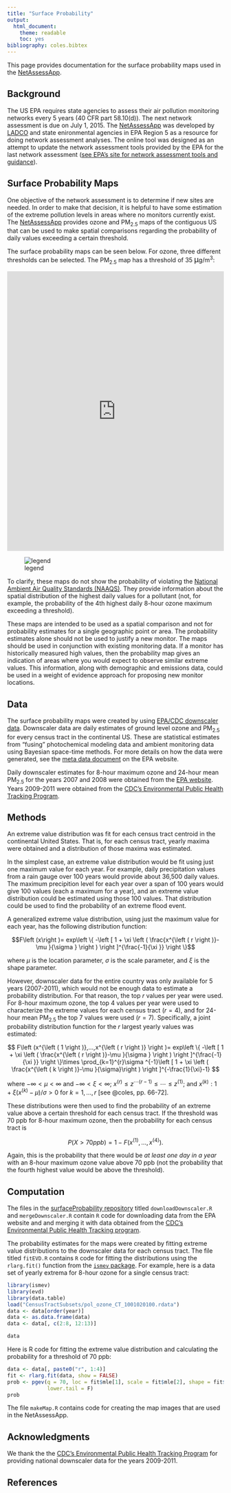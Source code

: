 ```yaml
---
title: "Surface Probability"
output:
  html_document:
    theme: readable
    toc: yes
bibliography: coles.bibtex
---
```


This page provides documentation for the surface probability maps used in the [NetAssessApp](https://github.com/LADCO/NetAssessApp).

## Background
The US EPA requires state agencies to assess their air pollution monitoring networks every 5 years (40 CFR part 58.10(d)). The next network assessment is due on July 1, 2015. The [NetAssessApp](https://github.com/LADCO/NetAssessApp) was developed by [LADCO](http://www.ladco.org/) and state enironmental agencies in EPA Region 5 as a resource for doing network assessment analyses. The online tool was designed as an attempt to update the network assessment tools provided by the EPA for the last network assessment ([see EPA's site for network assessment tools and guidance](http://www.epa.gov/ttnamti1/network-assessment.html)).

## Surface Probability Maps
One objective of the network assessment is to determine if new sites are needed. In order to make that decision, it is helpful to have some estimation of the extreme pollution levels in areas where no monitors currently exist. The [NetAssessApp](https://github.com/LADCO/NetAssessApp) provides ozone and PM<sub>2.5</sub> maps of the contiguous US that can be used to make spatial comparisons regarding the probability of daily values exceeding a certain threshold. 

The surface probability maps can be seen below. For ozone, three different thresholds can be selected. The PM<sub>2.5</sub> map has a threshold of 35 <font size="4">&mu;</font>g/m^3^:

<iframe src="https://natebyers.shinyapps.io/shinySurfaceProb/" width="100%" height="650" frameborder="0"></iframe>
![legend](https://raw.githubusercontent.com/LADCO/NetAssessApp/eric/www/images/probLegend.png)

To clarify, these maps do not show the probability of violating the [National Ambient Air Quality Standards (NAAQS)](http://www.epa.gov/oar/criteria.html). They provide information about the spatial distribution of the highest daily values for a pollutant (not, for example, the probability of the 4th highest daily 8-hour ozone maximum exceeding a threshold).

These maps are intended to be used as a spatial comparison and not for probability estimates for a single geographic point or area. The probability estimates alone should not be used to justify a new monitor. The maps should be used in conjunction with existing monitoring data. If a monitor has historically measured high values, then the probability map gives an indication of areas where you would expect to observe similar extreme values. This information, along with demographic and emissions data, could be used in a weight of evidence approach for proposing new monitor locations.

## Data

The surface probability maps were created by using [EPA/CDC downscaler data](http://www.epa.gov/nerlesd1/land-sci/lcb/lcb_faqsd.html). Downscaler data are daily estimates of ground level ozone and PM<sub>2.5</sub> for every census tract in the continental US. These are statistical estimates from "fusing" photochemical modeling data and ambient monitoring data using Bayesian space-time methods. For more details on how the data were generated, see the [meta data document](http://www.epa.gov/nerlesd1/land-sci/lcb/pdf/DSMetadataAir_0612.pdf) on the EPA website.

Daily downscaler estimates for 8-hour maximum ozone and 24-hour mean PM<sub>2.5</sub> for the years 2007 and 2008 were obtained from the [EPA website](http://www.epa.gov/nerlesd1/land-sci/lcb/lcb_faqsd.html). Years 2009-2011 were obtained from the [CDC's Environmental Public Health Tracking Program](http://ephtracking.cdc.gov/showHome.action).


## Methods

An extreme value distribution was fit for each census tract centroid in the continental United States. That is, for each census tract, yearly maxima were obtained and a distribution of those maxima was estimated. 

In the simplest case, an extreme value distribution would be fit using just one maximum value for each year. For example, daily precipitation values from a rain gauge over 100 years would provide about 36,500 daily values. The maximum precipition level for each year over a span of 100 years would give 100 values (each a maximum for a year), and an extreme value distribution could be estimated using those 100 values. That distribution could be used to find the probability of an extreme flood event. 

A generalized extreme value distribution, using just the maximum value for each year, has the following distribution function:

$$F\left (x\right )= exp\left \{ -\left [ 1 + \xi \left ( \frac{x^{\left ( r \right )}-\mu }{\sigma } \right ) \right ]^{\frac{-1}{\xi }} \right \}$$

where $\mu$ is the location parameter, $\sigma$ is the scale parameter, and $\xi$ is the shape parameter. 

However, downscaler data for the entire country was only available for 5 years (2007-2011), which would not be enough data to estimate a probability distribution. For that reason, the top $r$ values per year were used. For 8-hour maximum ozone, the top 4 values per year were used to characterize the extreme values for each census tract ($r = 4$), and for 24-hour mean PM<sub>2.5</sub> the top 7 values were used ($r = 7$). Specifically, a joint probability distribution function for the $r$ largest yearly values was estimated:

$$ F\left (x^{\left ( 1 \right )},...,x^{\left ( r \right )}  \right )= exp\left \{ -\left [ 1 + \xi \left ( \frac{x^{\left ( r \right )}-\mu }{\sigma } \right ) \right ]^{\frac{-1}{\xi }} \right \}\times \prod_{k=1}^{r}\sigma ^{-1}\left [ 1 + \xi \left ( \frac{x^{\left ( k \right )}-\mu }{\sigma}\right ) \right ]^{-\frac{1}{\xi}-1} $$

where $- \infty < \mu < \infty$ and $- \infty < \xi < \infty$; $x ^ {\left (r \right )}\leq z ^ {\cdots \left (r-1 \right )} \leq \cdots \leq z ^ \left(1 \right )$; and $x ^ {\left (k \right )}: 1 + \xi \left (x ^ {\left(k \right )} - \mu  \right )/ \sigma >0$ for $k = 1,...,r$ [see @coles, pp. 66-72].

These distributions were then used to find the probability of an extreme value above a certain threshold for each census tract. If the threshold was 70 ppb for 8-hour maximum ozone, then the probability for each census tract is 

$$P(X > 70ppb) = 1 - F\left (x^{\left ( 1 \right )},...,x^{\left ( 4 \right )}  \right ).$$

Again, this is the probability that there would be *at least one day in a year* with an 8-hour maximum ozone value above 70 ppb (not the probability that the fourth highest value would be above the threshold).


## Computation

The files in the [surfaceProbability repository](https://github.com/NateByers/surfaceProbability) titled ```downloadDownscaler.R``` and ```mergeDownscaler.R``` contain ```R``` code for downloading data from the EPA website and and merging it with data obtained from the [CDC's Environmental Public Health Tracking program](http://ephtracking.cdc.gov/showHome.action). 

The probability estimates for the maps were created by fitting extreme value distributions to the downscaler data for each census tract. The file titled ```fitEVD.R``` contains ```R``` code for fitting the distributions using the ```rlarg.fit()``` function from the [```ismev``` package](http://cran.r-project.org/web/packages/ismev/index.html). For example, here is a data set of yearly extrema for 8-hour ozone for a single census tract:

```r
library(ismev)
library(evd)
library(data.table)
load("CensusTractSubsets/pol_ozone_CT_1001020100.rdata")
data <- data[order(year)]
data <- as.data.frame(data)
data <- data[, c(2:8, 12:13)]
```
```r
data
```

Here is R code for fitting the extreme value distribution and calculating the probability for a threshold of 70 ppb:

```r
data <- data[, paste0("r", 1:4)]
fit <- rlarg.fit(data, show = FALSE)
prob <- pgev(q = 70, loc = fit$mle[1], scale = fit$mle[2], shape = fit$mle[3],
             lower.tail = F)
prob
```

The file ```makeMap.R``` contains code for creating the map images that are used in the NetAssessApp.

## Acknowledgments

We thank the the [CDC's Environmental Public Health Tracking Program](http://ephtracking.cdc.gov/showHome.action) for providing national downscaler data for the years 2009-2011.

## References